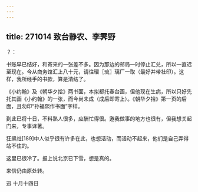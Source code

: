 ```yaml
---
---
---
```

title: 271014 致台静农、李霁野
---






？：

书账早已结好，和寄来的一张差不多。因为那边的邮局一时停止汇兑，所以一直迟至现在。今从商务馆汇上八十元，请往瑠〖琉〗璃厂一取（最好并带社印）。这样，我所经手的书款，算是清结了。

《小约翰》及《朝华夕拾》两书面，本拟都托春台画，但他现在生病，所以只好先托其画《小约翰》的一张，而今尚未成（成后即寄上）。《朝华夕拾》第一页的后面，且勿印“孙福熙作书面”字样。

到此已将十日，不料熟人很多，应酬忙得很。邀我做事的地方也很有，但我想关起门来，专事译著。

狂飙社[189]中人似乎很有许多在此，也想活动，而活动不起来，他们是自己弄得站不住的。

这里已很冷了。报上说北京已下雪，想是真的。

来信仍由原处转。

迅 十月十四日